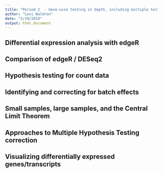 ```yaml
---
title: "Period 2  - Gene-wise testing in depth, including multiple testing"
author: "Levi Waldron"
date: "2/19/2018"
output: html_document
---
```



##  Differential expression analysis with edgeR

##  Comparison of edgeR / DESeq2

##  Hypothesis testing for count data

##  Identifying and correcting for batch effects

##  Small samples, large samples, and the Central Limit Theorem

##  Approaches to Multiple Hypothesis Testing correction

##  Visualizing differentially expressed genes/transcripts
